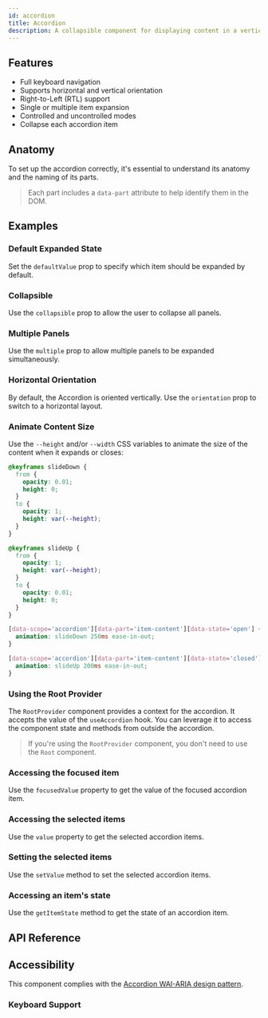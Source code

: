 ```yaml
---
id: accordion
title: Accordion
description: A collapsible component for displaying content in a vertical stack.
---
```


<ComponentPreview id="Accordion" />

## Features

- Full keyboard navigation
- Supports horizontal and vertical orientation
- Right-to-Left (RTL) support
- Single or multiple item expansion
- Controlled and uncontrolled modes
- Collapse each accordion item

## Anatomy

To set up the accordion correctly, it's essential to understand its anatomy and the naming of its parts.

> Each part includes a `data-part` attribute to help identify them in the DOM.

<Anatomy id="accordion" />

## Examples

### Default Expanded State

Set the `defaultValue` prop to specify which item should be expanded by default.

<Example id="basic" />

### Collapsible

Use the `collapsible` prop to allow the user to collapse all panels.

<Example id="collapsible" />

### Multiple Panels

Use the `multiple` prop to allow multiple panels to be expanded simultaneously.

<Example id="multiple" />

### Horizontal Orientation

By default, the Accordion is oriented vertically. Use the `orientation` prop to switch to a horizontal layout.

<Example id="horizontal" />

### Animate Content Size

Use the `--height` and/or `--width` CSS variables to animate the size of the content when it expands or closes:

```css
@keyframes slideDown {
  from {
    opacity: 0.01;
    height: 0;
  }
  to {
    opacity: 1;
    height: var(--height);
  }
}

@keyframes slideUp {
  from {
    opacity: 1;
    height: var(--height);
  }
  to {
    opacity: 0.01;
    height: 0;
  }
}

[data-scope='accordion'][data-part='item-content'][data-state='open'] {
  animation: slideDown 250ms ease-in-out;
}

[data-scope='accordion'][data-part='item-content'][data-state='closed'] {
  animation: slideUp 200ms ease-in-out;
}
```

### Using the Root Provider

The `RootProvider` component provides a context for the accordion. It accepts the value of the `useAccordion` hook.
You can leverage it to access the component state and methods from outside the accordion.

<Example id="root-provider" />

> If you're using the `RootProvider` component, you don't need to use the `Root` component.

### Accessing the focused item

Use the `focusedValue` property to get the value of the focused accordion item.

<Example id="context/focusedValue" />

### Accessing the selected items

Use the `value` property to get the selected accordion items.

<Example id="context/value" />

### Setting the selected items

Use the `setValue` method to set the selected accordion items.

<Example id="context/setValue" />

### Accessing an item's state

Use the `getItemState` method to get the state of an accordion item.

<Example id="context/getItemState" />

## API Reference

<ComponentTypes id="accordion" />

## Accessibility

This component complies with the [Accordion WAI-ARIA design pattern](https://www.w3.org/WAI/ARIA/apg/patterns/accordion/).

### Keyboard Support

<KeyBindingsTable id="accordion" />
